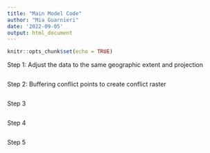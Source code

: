 ```yaml
---
title: "Main Model Code"
author: "Mia Guarnieri"
date: '2022-09-05'
output: html_document
---
```


```r
knitr::opts_chunk$set(echo = TRUE)
```


Step 1: Adjust the data to the same geographic extent and projection
```r

```

Step 2: Buffering conflict points to create conflict raster
```r

```

Step 3
```r

```

Step 4
```r

```

Step 5
```r

```

